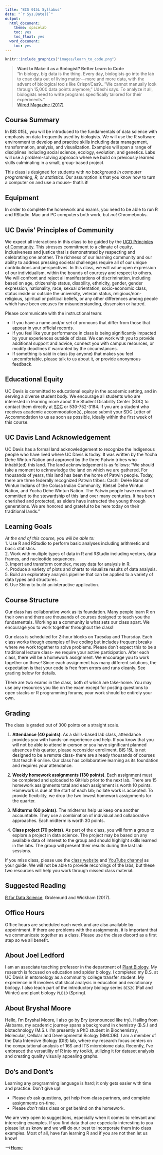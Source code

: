 ```yaml
---
title: "BIS 015L Syllabus"
date: "`r Sys.Date()`"
output:
  html_document:
    theme: spacelab
    toc: yes
    toc_float: yes
  word_document:
    toc: yes
---    
```

```r
knitr::include_graphics("images/learn_to_code.png")
```

> **Want to Make it as a Biologist? Better Learn to Code**  
> "In biology, big data is the thing. Every day, biologists go into the lab to coax data out of living matter—more and more data, with the advent of biological tools like Crispr/Cas9..."We cannot manually look through 15,000 data points anymore," Udeshi says. To analyze it all, biologists need to write programs specifically tailored for their experiments."  
> [Wired Magazine (2017)](https://www.wired.com/2017/03/biologists-teaching-code-survive/)

## Course Summary  
In BIS 015L, you will be introduced to the fundamentals of data science with emphasis on data frequently used by biologists. We will use the R software environment to develop and practice skills including data management, transformation, analysis, and visualization. Examples will span a range of disciplines including social science, ecology, evolution, and genetics. Labs will use a problem-solving approach where we build on previously learned skills culminating in a small, group-based project. 

This class is designed for students with *no background in computer programming, R, or statistics*. Our assumption is that you know how to turn a computer on and use a mouse- that's it!  

## Equipment  
In order to complete the homework and exams, you need to be able to run R and RStudio. Mac and PC computers both work, but *not* Chromebooks.  

## UC Davis’ Principles of Community  
We expect all interactions in this class to be guided by the [UCD Principles of Community](https://diversity.ucdavis.edu/principles-community). This stresses commitment to a climate of equity, inclusiveness and justice that is demonstrated by respecting and celebrating one another. The richness of our learning community and our ability to address pressing societal challenges require all of our unique contributions and perspectives. In this class, we will value open expression of our individualism, within the bounds of courtesy and respect to others. We will confront and reject all manifestations of discrimination, including based on age, citizenship status, disability, ethnicity, gender, gender expression, nationality, race, sexual orientation, socio-economic class, status inside or outside the university, veteran status, religious/non-religious, spiritual or political beliefs, or any other differences among people which have been excuses for misunderstanding, dissension or hatred.  

Please communicate with the instructional team:  

* If you have a name and/or set of pronouns that differ from those that appear in your official records.  
* If you feel like your performance in class is being significantly impacted by your experiences outside of class. We can work with you to provide additional support and advice, connect you with campus resources, or modify deadlines if warranted by the circumstances.  
* If something is said in class (by anyone) that makes you feel uncomfortable, please talk to us about it, or provide anonymous feedback.  

## Educational Equity  
UC Davis is committed to educational equity in the academic setting, and in serving a diverse student body. We encourage all students who are interested in learning more about the Student Disability Center (SDC) to contact them directly at [SDC](mailto:sdc.ucdavis.edu) or 530-752-3184. If you are a student who receives academic accommodation(s), please submit your SDC Letter of Accommodation to us as soon as possible, ideally within the first week of this course.  

## UC Davis Land Acknowledgement  
UC Davis has a formal land acknowledgement to recognize the Indigenous people who have lived where UC Davis is today. It was written by the Yocha Dehe Wintun Nation and approved by the three Patwin tribes who inhabit(ed) this land. The land acknowledgement is as follows: “We should take a moment to acknowledge the land on which we are gathered. For thousands of years, this land has been the home of Patwin people. Today, there are three federally recognized Patwin tribes: Cachil DeHe Band of Wintun Indians of the Colusa Indian Community, Kletsel Dehe Wintun Nation, and Yocha Dehe Wintun Nation. The Patwin people have remained committed to the stewardship of this land over many centuries. It has been cherished and protected, as elders have instructed the young through generations. We are honored and grateful to be here today on their traditional lands.”  

## Learning Goals  
*At the end of this course, you will be able to:*  
1. Use R and RStudio to perform basic analyses including arithmetic and basic statistics.  
2. Work with multiple types of data in R and RStudio including vectors, data frames, and nucleotide sequences.  
3. Import and transform complex, messy data for analysis in R.  
4. Produce a variety of plots and charts to visualize results of data analysis.  
5. Build an exploratory analysis pipeline that can be applied to a variety of data types and structures.  
6. Use Shiny to build an interactive application.  

## Course Structure  
Our class has collaborative work as its foundation. Many people learn R on their own and there are thousands of courses designed to teach you the fundamentals. Working as a community is what sets our class apart. We encourage you to work together throughout the class!  

Our class is scheduled for 2-hour blocks on Tuesday and Thursday. Each class works though examples of live coding but includes frequent breaks where we work together to solve problems. Please don't expect this to be a traditional lecture class- we require your active participation. After each class, there will be a homework assignment. We encourage you to work together on these! Since each assignment has many different solutions, the expectation is that your code is free from errors and runs cleanly. See grading below for details.  

There are two exams in the class, both of which are take-home. You may use any resources you like on the exam except for posting questions to open stacks or R programming forums; your work should be entirely your own.  

## Grading  
The class is graded out of 300 points on a straight scale.  

1. **Attendance (40 points)**. As a skills-based lab class, attendance provides you with hands-on experience and help. If you know that you will not be able to attend in-person or you have significant planned absences this quarter, please reconsider enrollment. BIS 15L is not designed to be a remote class- there are already thousands of courses that teach R online. Our class has collaborative learning as its foundation and requires your attendance.  

2. **Weekly homework assignments (130 points)**. Each assignment must be completed and uploaded to GitHub prior to the next lab. There are 15 homework assignments total and each assignment is worth 10 points. Homework is due at the start of each lab; no late work is accepted. To provide flexibility, we drop the two lowest homework assignments for the quarter.  

3. **Midterms (60 points)**. The midterms help us keep one another accountable. They use a combination of individual and collaborative approaches. Each midterm is worth 30 points.  

4. **Class project (70 points)**. As part of the class, you will form a group to explore a project in data science. The project may be based on any available data of interest to the group and should highlight skills learned in the labs. The group will present their results during the last lab sessions.  

If you miss class, please use the [class website](https://jmledford3115.github.io/datascibiol/) and [YouTube channel](https://www.youtube.com/channel/UCFX-MipGKF9jCEXaP-59BzQ) as your guide. We will not be able to provide recordings of the labs, but these two resources will help you work through missed class material.  

## Suggested Reading  
[R for Data Science](https://r4ds.had.co.nz/), Grolemund and Wickham (2017).  

## Office Hours  
Office hours are scheduled each week and are also available by appointment. If there are problems with the assignments, it is important that we communicate together as a class. Please use the class discord as a first step so we all benefit.  

## About Joel Ledford  
I am an associate teaching professor in the department of [Plant Biology](http://www-plb.ucdavis.edu/). My research is focused on education and spider biology. I completed my B.S. at UC Davis in entomology as a community college transfer student. My experience in R involves statistical analysis in education and evolutionary biology. I also teach part of the introductory biology series `BIS2C` (Fall and Winter) and plant biology `PLB10` (Spring).  

## About Bryshal Moore
Hello, I’m Bryshal Moore, I also go by Bry (pronounced like try). Hailing from Alabama, my academic journey spans a background in chemistry (B.S.) and biotechnology (M.S.). I'm presently a PhD student in Biochemistry, Molecular, Cellular and Developmental Biology (BMCDB). I am a member of the Data Intensive Biology (DIB) lab, where my research focus centers on the computational analysis of 16S and ITS microbiome data. Recently, I've embraced the versatility of R into my toolkit, utilizing it for dataset analysis and creating quality visually appealing graphs.  

## Do's and Dont's  
Learning any programming language is hard; it only gets easier with time and practice. Don't give up!  

+ Please *do* ask questions, get help from class partners, and complete assignments on-time.  
+ Please *don't* miss class or get behind on the homework.  

We are very open to suggestions, especially when it comes to relevant and interesting examples. If you find data that are especially interesting to you please let us know and we will do our best to incorporate them into class examples. Most of all, have fun learning R and if you are not then let us know!  

-->[Home](https://jmledford3115.github.io/datascibiol/)